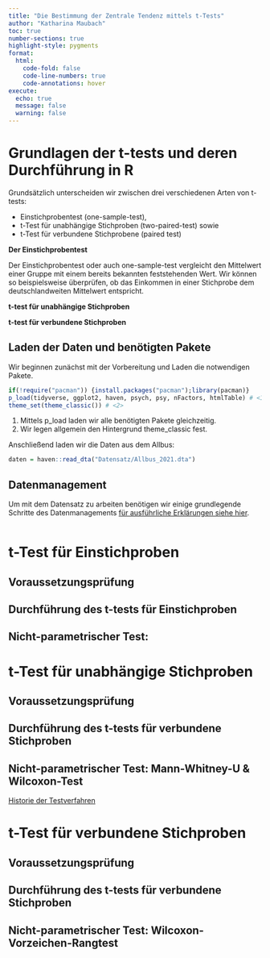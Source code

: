```yaml
---
title: "Die Bestimmung der Zentrale Tendenz mittels t-Tests"
author: "Katharina Maubach"
toc: true
number-sections: true
highlight-style: pygments
format:
  html:
    code-fold: false
    code-line-numbers: true
    code-annotations: hover
execute:
  echo: true
  message: false
  warning: false
---
```


# Grundlagen der t-tests und deren Durchführung in R

Grundsätzlich unterscheiden wir zwischen drei verschiedenen Arten von t-tests:

-   Einstichprobentest (one-sample-test),
-   t-Test für unabhängige Stichproben (two-paired-test) sowie
-   t-Test für verbundene Stichprobene (paired test)

**Der Einstichprobentest**

Der Einstichprobentest oder auch one-sample-test vergleicht den Mittelwert einer Gruppe mit einem bereits bekannten feststehenden Wert. Wir können so beispielsweise überprüfen, ob das Einkommen in einer Stichprobe dem deutschlandweiten Mittelwert entspricht. 

**t-test für unabhängige Stichproben**

**t-test für verbundene Stichproben**


## Laden der Daten und benötigten Pakete

Wir beginnen zunächst mit der Vorbereitung und Laden die notwendigen Pakete.

```r
if(!require("pacman")) {install.packages("pacman");library(pacman)}
p_load(tidyverse, ggplot2, haven, psych, psy, nFactors, htmlTable) # <1>
theme_set(theme_classic()) # <2>
```

1.  Mittels p_load laden wir alle benötigten Pakete gleichzeitig.
2.  Wir legen allgemein den Hintergrund theme_classic fest.

Anschließend laden wir die Daten aus dem Allbus:

```r
daten = haven::read_dta("Datensatz/Allbus_2021.dta")
```

## Datenmanagement

Um mit dem Datensatz zu arbeiten benötigen wir einige grundlegende Schritte des Datenmanagements [für ausführliche Erklärungen siehe hier](https://patrickzerrer.github.io/R_Hands_on_Book/Skript_3.3.html).

```r

```

# t-Test für Einstichproben

::: {.callout-note collapse="true" icon="false"}
## Voraussetzungsprüfung
:::

## Durchführung des t-tests für Einstichproben

## Nicht-parametrischer Test:

# t-Test für unabhängige Stichproben

::: {.callout-note collapse="true" icon="false"}
## Voraussetzungsprüfung
:::


## Durchführung des t-tests für verbundene Stichproben


## Nicht-parametrischer Test: Mann-Whitney-U & Wilcoxon-Test

[Historie der Testverfahren](http://www.regorz-statistik.de/inhalte/tutorial_wilcoxon_mann_whitney_u_test.html)

# t-Test für verbundene Stichproben

::: {.callout-note collapse="true" icon="false"}
## Voraussetzungsprüfung
:::


## Durchführung des t-tests für verbundene Stichproben


## Nicht-parametrischer Test: Wilcoxon-Vorzeichen-Rangtest


